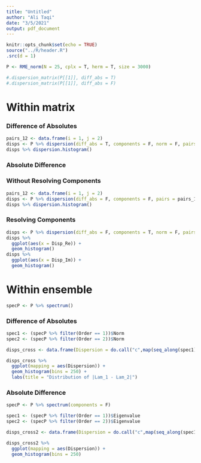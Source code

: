 ```yaml
---
title: "Untitled"
author: "Ali Taqi"
date: "3/5/2021"
output: pdf_document
---
```


```r
knitr::opts_chunk$set(echo = TRUE)
source("../R/header.R")
.src(d = 1)
```

```r
P <- RME_norm(N = 25, cplx = T, herm = T, size = 3000)
```

```r
#.dispersion_matrix(P[[1]], diff_abs = T)
#.dispersion_matrix(P[[1]], diff_abs = F)
```

\newpage

# Within matrix

### Difference of Absolutes

```r
pairs_12 <- data.frame(i = 1, j = 2)
disps <- P %>% dispersion(diff_abs = T, components = F, norm = F, pairs = pairs_12)
disps %>% dispersion.histogram()
```

### Absolute Difference

### Without Resolving Components

```r
pairs_12 <- data.frame(i = 1, j = 2)
disps <- P %>% dispersion(diff_abs = F, components = F, pairs = pairs_12)
disps %>% dispersion.histogram()
```

### Resolving Components

```r
disps <- P %>% dispersion(diff_abs = F, components = T, norm = F, pairs = pairs_12)
disps %>%
  ggplot(aes(x = Disp_Re)) +
  geom_histogram()
disps %>%
  ggplot(aes(x = Disp_Im)) +
  geom_histogram()
```

\newpage

# Within ensemble

```r
specP <- P %>% spectrum()
```

### Difference of Absolutes

```r
spec1 <- (specP %>% filter(Order == 1))$Norm
spec2 <- (specP %>% filter(Order == 2))$Norm
```

```r
disps_cross <- data.frame(Dispersion = do.call("c",map(seq_along(spec1), function(x){x - spec2})))
```

```r
disps_cross %>%
  ggplot(mapping = aes(Dispersion)) +
  geom_histogram(bins = 250) +
  labs(title = "Distribution of |Lam_1 - Lam_2|")
```


### Absolute Difference

```r
specP <- P %>% spectrum(components = F)
```

```r
spec1 <- (specP %>% filter(Order == 1))$Eigenvalue
spec2 <- (specP %>% filter(Order == 2))$Eigenvalue
```

```r
disps_cross2 <- data.frame(Dispersion = do.call("c",map(seq_along(spec1), function(x){abs(x - spec2)})))
```

```r
disps_cross2 %>%
  ggplot(mapping = aes(Dispersion)) +
  geom_histogram(bins = 250)
```


